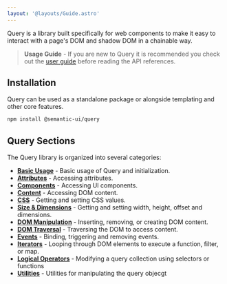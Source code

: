```yaml
---
layout: '@layouts/Guide.astro'
---
```




Query is a library built specifically for web components to make it easy to interact with a page's DOM and shadow DOM in a chainable way.

> **Usage Guide** - If you are new to Query it is recommended you check out the [user guide](/query/) before reading the API references.

## Installation

Query can be used as a standalone package or alongside templating and other core features.

```bash
npm install @semantic-ui/query
```

## Query Sections

The Query library is organized into several categories:

- **[Basic Usage](/api/query/basic)** - Basic usage of Query and initialization.
- **[Attributes](/api/query/attributes)** - Accessing attributes.
- **[Components](/api/query/components)** - Accessing UI components.
- **[Content](/api/query/content)** - Accessing DOM content.
- **[CSS](/api/query/css)** - Getting and setting CSS values.
- **[Size & Dimensions](/api/query/dimensions)** - Getting and setting width, height, offset and dimensions.
- **[DOM Manipulation](/api/query/dom-manipulation)** - Inserting, removing, or creating DOM content.
- **[DOM Traversal](/api/query/dom-traversal)** - Traversing the DOM to access content.
- **[Events](/api/query/events)** - Binding, triggering and removing events.
- **[Iterators](/api/query/iterators)** - Looping through DOM elements to execute a function, filter, or map.
- **[Logical Operators](/api/query/logical-operators)** - Modifying a query collection using selectors or functions
- **[Utilities](/api/query/utilities)** - Utilities for manipulating the query objecgt
